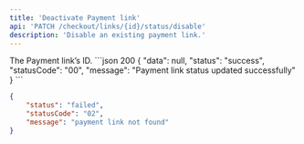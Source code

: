 ```yaml
---
title: 'Deactivate Payment link'
api: 'PATCH /checkout/links/{id}/status/disable'
description: 'Disable an existing payment link.'
---
```


<ParamField path="id" type="string" required>
  The Payment link’s ID.
</ParamField>

<ResponseExample>
```json 200
{
    "data": null,
    "status": "success",
    "statusCode": "00",
    "message": "Payment link status updated successfully"
}
```

```json 400
{
    "status": "failed",
    "statusCode": "02",
    "message": "payment link not found"
}
```
</ResponseExample>
